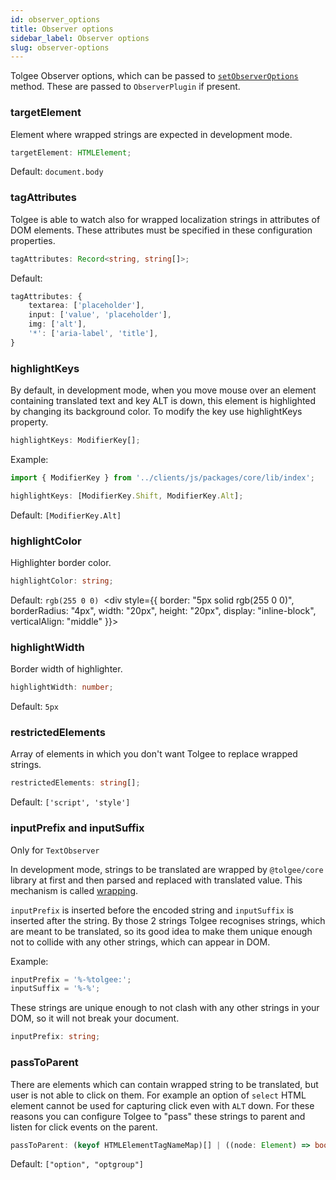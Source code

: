 ```yaml
---
id: observer_options
title: Observer options
sidebar_label: Observer options
slug: observer-options
---
```


Tolgee Observer options, which can be passed to [`setObserverOptions`](./tolgee#setobserveroptions) method.
These are passed to `ObserverPlugin` if present.

### targetElement

Element where wrapped strings are expected in development mode.

```ts
targetElement: HTMLElement;
```

Default: `document.body`

### tagAttributes

Tolgee is able to watch also for wrapped localization strings in attributes of DOM elements.
These attributes must be specified in these configuration properties.

```ts
tagAttributes: Record<string, string[]>;
```

Default:

```ts
tagAttributes: {
    textarea: ['placeholder'],
    input: ['value', 'placeholder'],
    img: ['alt'],
    '*': ['aria-label', 'title'],
}
```

### highlightKeys

By default, in development mode, when you move mouse over an element containing translated text and key ALT is down, this element is highlighted by changing its background color. To modify the key use highlightKeys property.

```ts
highlightKeys: ModifierKey[];
```

Example:

```ts
import { ModifierKey } from '../clients/js/packages/core/lib/index';

highlightKeys: [ModifierKey.Shift, ModifierKey.Alt];
```

Default: `[ModifierKey.Alt]`

### highlightColor

Highlighter border color.

```ts
highlightColor: string;
```

Default: `rgb(255 0 0)`&nbsp;&nbsp;<div style={{
border: "5px solid rgb(255 0 0)",
borderRadius: "4px",
width: "20px",
height: "20px",
display: "inline-block",
verticalAlign: "middle"
}}></div>

### highlightWidth

Border width of highlighter.

```ts
highlightWidth: number;
```

Default: `5px`

### restrictedElements

Array of elements in which you don't want Tolgee to replace wrapped strings.

```ts
restrictedElements: string[];
```

Default: `['script', 'style']`

### inputPrefix and inputSuffix

Only for `TextObserver`

In development mode, strings to be translated are wrapped by `@tolgee/core` library at first and then parsed and replaced with
translated value. This mechanism is called [wrapping](/wrapping.mdx).

`inputPrefix` is inserted before the encoded string and `inputSuffix` is inserted after the string. By those 2 strings
Tolgee recognises strings, which are meant to be translated, so its good idea to make them unique enough not to collide
with any other strings, which can appear in DOM.

Example:

```typescript
inputPrefix = '%-%tolgee:';
inputSuffix = '%-%';
```

These strings are unique enough to not clash with any other strings in your DOM, so it will not break your document.

```ts
inputPrefix: string;
```

### passToParent

There are elements which can contain wrapped string to be translated, but user is not able to click on them. For example
an option of `select` HTML element cannot be used for capturing click even with `ALT` down. For these reasons you can
configure Tolgee to "pass" these strings to parent and listen for click events on the parent.

```ts
passToParent: (keyof HTMLElementTagNameMap)[] | ((node: Element) => boolean);
```

Default: `["option", "optgroup"]`
